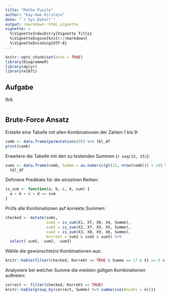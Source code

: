 ```yaml
---
title: "Mathe Puzzle"
author: "Kay-Uwe Kirstein"
date: "`r Sys.Date()`"
output: rmarkdown::html_vignette
vignette: >
  %\VignetteIndexEntry{Vignette Title}
  %\VignetteEngine{knitr::rmarkdown}
  %\VignetteEncoding{UTF-8}
---
```


```r
knitr::opts_chunk$set(echo = TRUE)
library(DiagrammeR)
library(dplyr)
library(e1071)
```

## Aufgabe

tbd.

```r

```


## Brute-Force Ansatz

Erstelle eine Tabelle mit allen Kombinationen der Zahlen 1 bis 9:

```r
comb <- data.frame(permutations(9)) %>% tbl_df
print(comb)
```

Erweitere die Tabelle mit den zu testenden Summen (`r seq(15, 25)`):

```r
sums <- data.frame(comb, Summe = as.numeric(gl(11, nrow(comb))) + 14) %>%
  tbl_df
```

Definiere Predikate für die einzelnen Reihen:

```r
is_sum <- function(a, b, c, d, sum) {
  a + b + c + d == sum
}
```

Prüfe alle Kombinationen auf korrekte Summen:

```r
checked <- mutate(sums,
                  sum1 = is_sum(X1, X7, X8, X4, Summe),
                  sum2 = is_sum(X2, X7, X9, X5, Summe),
                  sum3 = is_sum(X3, X8, X9, X6, Summe),
                  Korrekt = sum1 & sum2 & sum3) %>%
  select(-sum1, -sum2, -sum3)
```

Wähle die gewünschte(n) Kombinationen aus:

```r
knitr::kable(filter(checked, Korrekt == TRUE & Summe == 17 & X1 == 6 & X6 == 5))
```

Analysiere bei welcher Summe die meisten gültgen Kombinationen auftreten:

```r
correct <- filter(checked, Korrekt == TRUE)
knitr::kable(group_by(correct, Summe) %>% summarise(Anzahl = n()))
```


